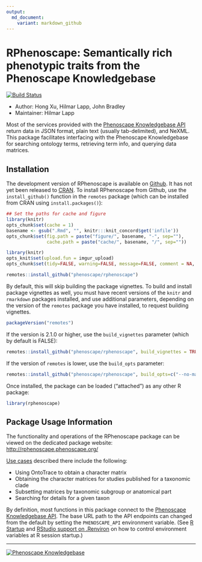 ```yaml
---
output:
  md_document:
    variant: markdown_github
---
```


<!-- README.md is generated from README.rmd. Please edit that file -->
# RPhenoscape: Semantically rich phenotypic traits from the Phenoscape Knowledgebase

[![Build Status](https://github.com/phenoscape/rphenoscape/workflows/R-CMD-check/badge.svg)](https://github.com/phenoscape/rphenoscape/actions)

- Author: Hong Xu, Hilmar Lapp, John Bradley
- Maintainer: Hilmar Lapp

Most of the services provided with the [Phenoscape Knowledgebase API] return data in JSON format, plain text (usually tab-delimited), and NeXML. This package facilitates interfacing with the Phenoscape Knowledgebase for searching ontology terms, retrieving term info, and querying data matrices.


## Installation
The development version of RPhenoscape is available on [Github](http://github.com/phenoscape/rphenoscape). It has not yet been released to [CRAN]. To install RPhenoscape from Github, use the `install_github()` function in the `remotes` package (which can be installed from CRAN using `install.packages()`):


```r
## Set the paths for cache and figure
library(knitr)
opts_chunk$set(cache = 1)
basename <- gsub(".Rmd", "", knitr:::knit_concord$get('infile')) 
opts_chunk$set(fig.path = paste("figure/", basename, "-", sep=""),
               cache.path = paste("cache/", basename, "/", sep=""))
```

```r
library(knitr)
opts_knit$set(upload.fun = imgur_upload)
opts_chunk$set(tidy=FALSE, warning=FALSE, message=FALSE, comment = NA, verbose = TRUE)
```

```r
remotes::install_github("phenoscape/rphenoscape")
```

By default, this will skip building the package vignettes. To build and install package vignettes as well, you must have recent versions of the `knitr` and `rmarkdown` packages installed, and use additional parameters, depending on the version of the `remotes` package you have installed, to request building vignettes.

```r
packageVersion("remotes")
```

If the version is 2.1.0 or higher, use the `build_vignettes` parameter (which by default is FALSE):
```r
remotes::install_github("phenoscape/rphenoscape", build_vignettes = TRUE)
```
If the version of `remotes` is lower, use the `build_opts` parameter:
```r
remotes::install_github("phenoscape/rphenoscape", build_opts=c("--no-manual"))
```

Once installed, the package can be loaded ("attached") as any other R package:
```r
library(rphenoscape)
```

## Package Usage Information
The functionality and operations of the RPhenoscape package can be viewed on the dedicated package website: <http://rphenoscape.phenoscape.org/>

[Use cases] described there include the following:

- Using OntoTrace to obtain a character matrix
- Obtaining the character matrices for studies published for a taxonomic clade
- Subsetting matrices by taxonomic subgroup or anatomical part
- Searching for details for a given taxon

By definition, most functions in this package connect to the [Phenoscape Knowledgebase API]. The base URL path to the API endpoints can changed from the default by setting the `PHENOSCAPE_API` environment variable. (See [R Startup] and [RStudio support on .Renviron] on how to control environment variables at R session startup.)

---
[![Phenoscape Knowledgebase](https://wiki.phenoscape.org/wg/phenoscape/images/f/f6/Phenoscape_Logo.png)](http://kb.phenoscape.org)

[Use cases]: https://github.com/phenoscape/rphenoscape/wiki/User-Stories
[CRAN]: https://cran.r-project.org
[Phenoscape Knowledgebase API]: http://kb.phenoscape.org/apidocs/
[R Startup]: https://stat.ethz.ch/R-manual/R-devel/library/base/html/Startup.html
[RStudio support on .Renviron]: https://support.rstudio.com/hc/en-us/articles/360047157094-Managing-R-with-Rprofile-Renviron-Rprofile-site-Renviron-site-rsession-conf-and-repos-conf